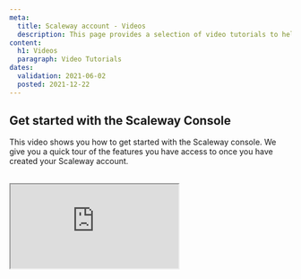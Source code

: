 ```yaml
---
meta:
  title: Scaleway account - Videos
  description: This page provides a selection of video tutorials to help you get started with the Scaleway console.
content:
  h1: Videos
  paragraph: Video Tutorials
dates:
  validation: 2021-06-02
  posted: 2021-12-22
---
```


## Get started with the Scaleway Console

This video shows you how to get started with the Scaleway console. We give you a quick tour of the features you have access to once you have created your Scaleway account.

<br />  
<Iframe src="https://www.youtube.com/embed/bKm9SKO5fYk" title="YouTube video player" />
